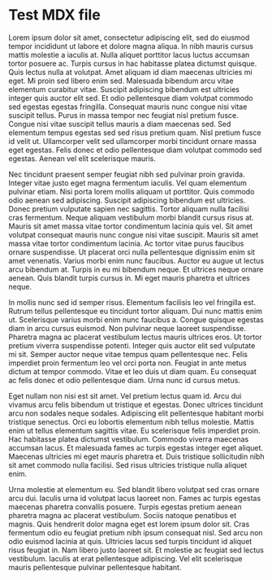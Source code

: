 # Test MDX file


Lorem ipsum dolor sit amet, consectetur adipiscing elit, sed do eiusmod tempor incididunt ut labore et dolore magna aliqua. In nibh mauris cursus mattis molestie a iaculis at. Nulla aliquet porttitor lacus luctus accumsan tortor posuere ac. Turpis cursus in hac habitasse platea dictumst quisque. Quis lectus nulla at volutpat. Amet aliquam id diam maecenas ultricies mi eget. Mi proin sed libero enim sed. Malesuada bibendum arcu vitae elementum curabitur vitae. Suscipit adipiscing bibendum est ultricies integer quis auctor elit sed. Et odio pellentesque diam volutpat commodo sed egestas egestas fringilla. Consequat mauris nunc congue nisi vitae suscipit tellus. Purus in massa tempor nec feugiat nisl pretium fusce. Congue nisi vitae suscipit tellus mauris a diam maecenas sed. Sed elementum tempus egestas sed sed risus pretium quam. Nisl pretium fusce id velit ut. Ullamcorper velit sed ullamcorper morbi tincidunt ornare massa eget egestas. Felis donec et odio pellentesque diam volutpat commodo sed egestas. Aenean vel elit scelerisque mauris.


Nec tincidunt praesent semper feugiat nibh sed pulvinar proin gravida. Integer vitae justo eget magna fermentum iaculis. Vel quam elementum pulvinar etiam. Nisi porta lorem mollis aliquam ut porttitor. Quis commodo odio aenean sed adipiscing. Suscipit adipiscing bibendum est ultricies. Donec pretium vulputate sapien nec sagittis. Tortor aliquam nulla facilisi cras fermentum. Neque aliquam vestibulum morbi blandit cursus risus at. Mauris sit amet massa vitae tortor condimentum lacinia quis vel. Sit amet volutpat consequat mauris nunc congue nisi vitae suscipit. Mauris sit amet massa vitae tortor condimentum lacinia. Ac tortor vitae purus faucibus ornare suspendisse. Ut placerat orci nulla pellentesque dignissim enim sit amet venenatis. Varius morbi enim nunc faucibus. Auctor eu augue ut lectus arcu bibendum at. Turpis in eu mi bibendum neque. Et ultrices neque ornare aenean. Quis blandit turpis cursus in. Mi eget mauris pharetra et ultrices neque.


In mollis nunc sed id semper risus. Elementum facilisis leo vel fringilla est. Rutrum tellus pellentesque eu tincidunt tortor aliquam. Dui nunc mattis enim ut. Scelerisque varius morbi enim nunc faucibus a. Congue quisque egestas diam in arcu cursus euismod. Non pulvinar neque laoreet suspendisse. Pharetra magna ac placerat vestibulum lectus mauris ultrices eros. Ut tortor pretium viverra suspendisse potenti. Integer quis auctor elit sed vulputate mi sit. Semper auctor neque vitae tempus quam pellentesque nec. Felis imperdiet proin fermentum leo vel orci porta non. Feugiat in ante metus dictum at tempor commodo. Vitae et leo duis ut diam quam. Eu consequat ac felis donec et odio pellentesque diam. Urna nunc id cursus metus.


Eget nullam non nisi est sit amet. Vel pretium lectus quam id. Arcu dui vivamus arcu felis bibendum ut tristique et egestas. Donec ultrices tincidunt arcu non sodales neque sodales. Adipiscing elit pellentesque habitant morbi tristique senectus. Orci eu lobortis elementum nibh tellus molestie. Mattis enim ut tellus elementum sagittis vitae. Eu scelerisque felis imperdiet proin. Hac habitasse platea dictumst vestibulum. Commodo viverra maecenas accumsan lacus. Et malesuada fames ac turpis egestas integer eget aliquet. Maecenas ultricies mi eget mauris pharetra et. Duis tristique sollicitudin nibh sit amet commodo nulla facilisi. Sed risus ultricies tristique nulla aliquet enim.


Urna molestie at elementum eu. Sed blandit libero volutpat sed cras ornare arcu dui. Iaculis urna id volutpat lacus laoreet non. Fames ac turpis egestas maecenas pharetra convallis posuere. Turpis egestas pretium aenean pharetra magna ac placerat vestibulum. Sociis natoque penatibus et magnis. Quis hendrerit dolor magna eget est lorem ipsum dolor sit. Cras fermentum odio eu feugiat pretium nibh ipsum consequat nisl. Sed arcu non odio euismod lacinia at quis. Ultricies lacus sed turpis tincidunt id aliquet risus feugiat in. Nam libero justo laoreet sit. Et molestie ac feugiat sed lectus vestibulum. Iaculis at erat pellentesque adipiscing. Vel elit scelerisque mauris pellentesque pulvinar pellentesque habitant.